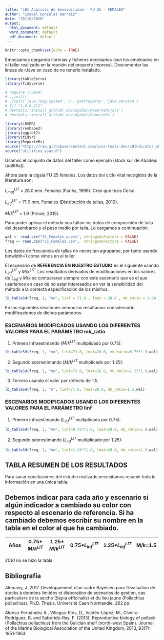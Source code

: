 ```yaml
---
title: "LBI Análisis de Sensibilidad - FU 25 - FEMALES"
author: "Isabel González Herraiz"
date: "20/10/2020"
output:
  html_document: default
  word_document: default
  pdf_document: default
---
```


```r
knitr::opts_chunk$set(echo = TRUE)
```


Empezamos cargando librerías y ficheros necesarios (son los empleados en el taller realizado en la reunión del proyecto Impress). Descomentar las líneas de rJava en caso de no tenerlo instalado.

```r
library(kableExtra)
library(tidyverse)

# require (rJava)
# .jinit()
# .jcall('java.lang.System','S','getProperty','java.version')
# [1] "1.8.0_211"
# devtools::install_github('davidgohel/ReporteRsjars')
# devtools::install_github('davidgohel/ReporteRs')
```

 

```r
library(LBSPR) 
library(reshape2)
library(ggplot2) 
library(tidyr)
library(ReporteRs) 
source("https://raw.githubusercontent.com/ices-tools-dev/LBIndicator_shiny/master/utilities.R") 
source("utilities_vpaz.R") 
```

Usamos el conjunto de datos del taller como ejemplo (stock sur de Abadejo (pol89a)).


Ahora para la cigala FU 25 females. Los datos del ciclo vital recogidos de la literatura son:

$L_{mat}^{LIT}$ = 28.0 mm. Females (Fariña, 1996). Creo que tesis Celso.    

$L_{inf}^{LIT}$ = 71.0 mm. Females (Distribución de tallas, 2010).     

${M/k}^{LIT}$ = 1.9 (Prince, 2015).


Para poder aplicar el método nos faltan los  datos de composición de talla del desembarco y el peso medio por talla. Lo cargamos a continuación.
  
```r

wal <- read.csv("25_Females_w.csv", stringsAsFactors = FALSE)
freq <- read.csv("25_Females.csv",  stringsAsFactors = FALSE)

```

Los datos de frecuencia de tallas no necesitan agruparse, por tanto usando binwidth=1 como vimos en el taller.

El escenario de **REFERENCIA EN NUESTRO ESTUDIO** es el siguiente usando $L_{inf}^{LIT}$ y ${M/k}^{LIT}$. Los resultados derivados de modificaciones en los valores de $L_{inf}$ y ${M/k}$ se compararan siempre con este escenario que es el que usaríamos en caso de no estar interesados en ver la sensibilidad del método a la correcta especificación de los mismos.

```r
lb_tableSH(freq, 1, "mm", linf = 71.0 , lmat = 28.0 , mk_ratio = 1.90 ,wal)
```

En las siguientes secciones vemos los resultamos considerando modificaciones de dichos parámetros.

### ESCENARIOS MODIFICADOS USANDO LOS DIFERENTES VALORES PARA EL PARÁMETRO mk_ratio

1. Primero infraestimando (${M/k}^{LIT}$ multiplicado por 0.75):

```r
lb_tableSH(freq, 1, "mm", linf=71.0, lmat=28.0, mk_ratio=0.75*1.9,wal)
```

2. Segundo sobrestimando (${M/k}^{LIT}$ multiplicado por 1.25):

```r
lb_tableSH(freq, 1, "mm", linf=71.0, lmat=28.0, mk_ratio=1.25*1.9,wal)
```

3. Tercero usando el valor por defecto de 1.5.

```r
lb_tableSH(freq, 1, "m", linf=71.0, lmat=28.0, mk_ratio=1.5,wal)
```


### ESCENARIOS MODIFICADOS USANDO LOS DIFERENTES VALORES PARA EL PARÁMETRO linf

1. Primero infraestimando ($L_{inf}^{LIT}$ multiplicado por 0.75):

```r
lb_tableSH(freq, 1, "mm", linf=0.75*71.0, lmat=28.0, mk_ratio=1.9,wal)
```

2. Segundo sobrestimando ($L_{inf}^{LIT}$ multiplicado por 1.25):

```r
lb_tableSH(freq, 1, "mm", linf=1.25*71.0, lmat=28.0, mk_ratio=1.9,wal)
```


## TABLA RESUMEN DE LOS RESULTADOS

Para sacar conclusiones del estudio realizado necesitamos resumir toda la información en una única tabla.

## Debemos indicar para cada año y escenario si algún indicador a cambiado su color con respecto al escenario de referencia. Si ha cambiado debemos escribir su nombre en la tabla en el color al que ha cambiado.


**Años** | 0.75* ${M/k}^{LIT}$| 1.25* ${M/k}^{LIT}$| 0.75*$L_{inf}^{LIT}$| 1.25*$L_{inf}^{LIT}$| M/k=1.5
----------------------| ----------------------|----------------------| ----------------------|----------------------|----------------------|
*2010* no se hizo la tabla



## Bibliografía

Alemany, J. 2017. Développement d'un cadre Bayésien pour l'évaluation de stocks à données limitées et élaboration de scénarios de gestion, cas particuliers de la seiche (Sepia officinalis) et du lieu jaune (Pollachius pollachius). Ph.D. Thesis. Université Caen Normandie. 262 pp.

Alonso-Fernández A., Villegas-Rios, D., Valdés-López, M., Olveira-Rodríguez, B. and Saborido-Rey, F. (2013). Reproductive biology of pollack (Pollachius pollachius) from the Galician shelf (north-west Spain). Journal of the Marine Biological Association of the United Kingdom, 2013, 93(7): 1951-1963.
